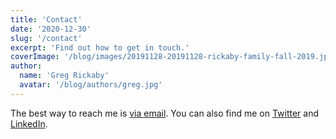 ```yaml
---
title: 'Contact'
date: '2020-12-30'
slug: '/contact'
excerpt: 'Find out how to get in touch.'
coverImage: '/blog/images/20191128-20191128-rickaby-family-fall-2019.jpg'
author:
  name: 'Greg Rickaby'
  avatar: '/blog/authors/greg.jpg'
---
```


The best way to reach me is [via email](mailto:gregrickaby@gmail.com). You can also find me on [Twitter](https://twitter.com/gregrickaby) and [LinkedIn](https://www.linkedin.com/in/gregrickaby).
